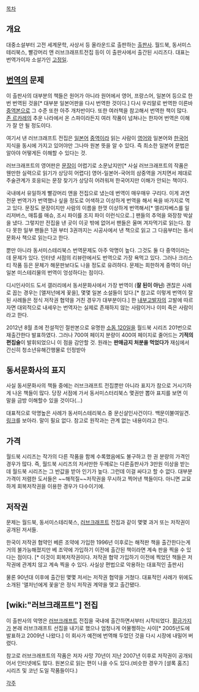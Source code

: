 [[목차]]

== 개요 ==
대중소설부터 고전 세계문학, 사상서 등 올라운드로 출판하는 [[출판사]]. 월드북, 동서미스테리북스, 빨강머리 앤 러브크래프트전집 등이 이 출판사에서 출간된 시리즈다. 대표는 번역가이자 소설가인 [[고정일]].

== [[번역]]의 문제 ==
이 출판사의 대부분의 책들은 원어가 아니라 원어에서 영어, 프랑스어, 일본어 등으로 한번 번역된 것을[* 대부분 일본어판을 다시 번역한 것이다.] 다시 우리말로 번역한 이른바 [[중역]]본으로 그 수준 또한 아주 개차반이다. 또한 여러책을 참고해서 번역한 책이 많다. [[존 르카레]]의 추운 나라에서 온 스파이라든지 여러 작품이 넘쳐나는 한자어 번역은 이해가 잘 안 될 정도이다.

여기서 낸 러브크래프트 전집은 [[일본어]] [[중역]]이라 읽는 사람이 [[영어]]와 일본어와 [[한국어]] 지식을 동시에 가지고 있어야만 그나마 원본 뜻을 알 수 있다. 즉 최소한 일본어 문법은 알아야 어떻게든 이해할 수 있다는 것.

러브크래프트의 영어판은 [[문장]]이 어렵기로 소문났지만[* 사실 러브크래프트의 작품은 웬만한 실력으로 읽기가 상당히 어렵다] 영어-일본어-국어의 삼중역을 거치면서 제대로 주술관계가 호응되는 문장 찾기가 상당히 어려워져 한국어지만 이해가 안되는 책이다. 

국내에서 유일하게 빨강머리 앤을 전집으로 냈는데 번역이 매우매우 구리다. 이게 과연 전문 번역가가 번역했나 싶을 정도로 어색하고 이상하게 번역을 해서 욕을 바가지로 먹고 있다. 문장도 문장이지만 사람의 이름을 한껏 이상하게 번역해서[* 엘리자베스를 일리저버스, 매튜를 매슈, 조시 파이를 조지 파이 이런식으로..] 팬들의 추억을 와장창 박살을 냈다. 그렇지만 전집을 낸 곳이 이곳 밖에 없어서 팬들은 울며 겨자먹기로 읽는다. 참다 못한 일부 팬들은 1권 부터 3권까지는 시공사에서 낸 책으로 읽고 그 다음부터는 동서문화사 책으로 읽는다고 한다.

뿐만 아니라 동서미스테리북스 번역문제도 아주 악명이 높다. 그것도 둘 다 중역이라는데 문제가 있다. 인터넷 서점의 리뷰란에서도 번역으로 가장 욕먹고 있다. 그러나 크리스티 작품 등은 문체가 해문판보다도 나을 정도로 유려하다. 문제는 희한하게 중역이 아닌 일본 미스테리물의 번역이 엉성하다는 점이다.

디시인사이드 도서 갤러리에서 동서문화사에서 가장 번역이 ('''잘 된이 아닌''') 괜찮은 사례로 꼽는 경우는 [앨저넌에게 꽃을], 몇몇 일본 소설들이 있다.[* 참고로 이렇게 번역이 잘 된 사례들은 정식 저작권 협약을 거친 경우가 대부분이다.] 한 [[내부고발자]]의 고발에 따르자면 대외적으로 내세우는 번역자는 실제로 존재하지 않는 사람이거나 이미 죽은 사람이라고 한다. 

2012년 8월 초에 전설적인 절판본으로 유명한 [[소돔 120일]]을 월드북 시리즈 201번으로 재출간한다 발표하였다. 그러나 700여 페이지 분량이 400여 페이지로 줄어드는 '''기적의 편집술'''이 발휘되었으니 이 점을 감안할 것. 원래는 '''판매금지 처분을 먹었다가''' 재심에서 간신히 청소년유해간행물로 인정받아 '''{{{#red 19세 미만 구독불가}}}''' 

== 동서문화사의 표지 ==
사실 동서문화사의 책들 중에는 러브크래프트 전집뿐만 아니라 표지가 참으로 거시기하게 나온 책들이 많다. 당장 서점에 가서 동서미스터리북스 몇권만 뽑아 표지를 보면 이 말을 금방 이해할수 있을 것이다(...) 

대표적으로 악명높은 사례가 동서미스테리북스 중 문신살인사건이다. 백문이불여일견. [http://lcnc.egloos.com/1633788 링크]를 보아라. 말이 필요 없다. 참고로 원작과는 관계 없는 내용이라고 한다.

== 가격 ==
월드북 시리즈는 작가의 다른 작품을 함께 수록했음에도 불구하고 한 권 분량의 가격인 경우가 많다. 즉, 월드북 시리즈의 저서만한 두께로는 다른출판사가 3만원 이상을 받는데 월드북 시리즈는 그 반값을 받아 인기가 높다. 그런데 이걸 싸다고 할 수 없다. 대부분 가격이 저렴한 도서들은 ~~해적질~~저작권을 무시하고 찍어낸 책들이다. 아니면 교묘하게 회복저작권을 이용한 경우가 다수이기에.

== 저작권 ==
문제는 월드북, 동서미스테리북스, [[러브크래프트]] 전집과 같이 몇몇 과거 또는 저작권이 공개된 저서들. 

한국이 저작권 협약인 베른 조약에 가입한 1996년 이후로는 해적판 책을 출간한다는게 거의 불가능해졌지만 베 조약에 가입하기 이전에 출간된 책이라면 계속 판을 찍을 수 있다는 점이다. [* 이것이 회복저작권이다. 저작권 협약 가입하기 이전에 찍었던 책들은 저작권에 관계치 않고 계속 찍을 수 있다. 사실상 편법으로 악용하는 대표적인 출판사]

물론 90년대 이후에 출간된 몇몇 저서는 저작권 협약을 거쳤다. 대표적인 사례가 위에도 소개된 '앨저넌에게 꽃을'은 정식 저작권 계약을 맺고 출간됐다.

== [wiki:"러브크래프트"] 전집 ==
 
이 출판사의 악명은 [[러브크래프트]] 전집을 국내에 출간하면서부터 시작되었다. [[황금가지]]가 본래 러브크래프트 선집을 내기로 했으나 엄청나게 어물쩡하는 사이[* 2005년도에 발표하고 2009년 나왔다.] 이 회사가 예전에 번역해 두었던 것을 다시 시장에 내밀어 버렸다. 

참고로 러브크래프트의 작품은 저자 사망 70년이 지난 2007년 이후로 저작권이 공개되어서 인터넷에도 많다. 원본으로 읽는 편이 나을 수도 있다.(비슷한 경우가 [셜록 홈즈] 시리즈 및 코넌 도일 작품들이다.)

[[각주]]

